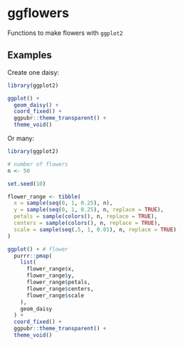 # ggflowers

Functions to make flowers with `ggplot2`

## Examples

Create one daisy:

```r

library(ggplot2)

ggplot() +
  geom_daisy() +
  coord_fixed() +
  ggpubr::theme_transparent() +
  theme_void()

```

Or many:

```r

library(ggplot2)

# number of flowers
n <- 50

set.seed(10)

flower_range <- tibble(
  x = sample(seq(0, 1, 0.25), n),
  y = sample(seq(0, 1, 0.25), n, replace = TRUE),
  petals = sample(colors(), n, replace = TRUE),
  centers = sample(colors(), n, replace = TRUE),
  scale = sample(seq(.5, 1, 0.01), n, replace = TRUE)
)

ggplot() + # flower
  purrr::pmap(
    list(
      flower_range$x,
      flower_range$y,
      flower_range$petals,
      flower_range$centers,
      flower_range$scale
    ),
    geom_daisy
  ) +
  coord_fixed() +
  ggpubr::theme_transparent() +
  theme_void()
```